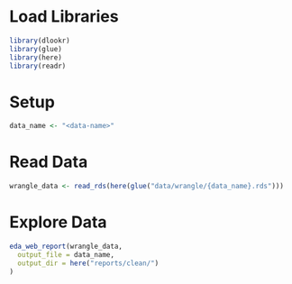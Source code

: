 # Load Libraries
```r
library(dlookr)
library(glue)
library(here)
library(readr)
```

# Setup
```r
data_name <- "<data-name>"
```

# Read Data
```r
wrangle_data <- read_rds(here(glue("data/wrangle/{data_name}.rds")))
```

# Explore Data
```r
eda_web_report(wrangle_data, 
  output_file = data_name,
  output_dir = here("reports/clean/")
)
```

